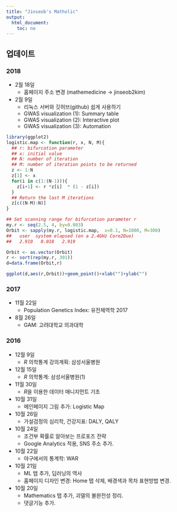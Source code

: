 ```yaml
---
title: "Jinseob's Matholic"
output: 
  html_document: 
    toc: no
---
```



## 업데이트{.tabset}


### 2018
* 2월 18일
    + 홈페이지 주소 변경 (mathemedicine $\rightarrow$ jinseob2kim)

* 2월 9일
    + 리눅스 서버와 깃허브(github) 쉽게 사용하기
    + GWAS visualization (1): Summary table
    + GWAS visualization (2): Interactive plot
    + GWAS visualization (3): Automation

```r
library(ggplot2)
logistic.map <- function(r, x, N, M){
  ## r: bifurcation parameter
  ## x: initial value
  ## N: number of iteration
  ## M: number of iteration points to be returned
  z <- 1:N
  z[1] <- x
  for(i in c(1:(N-1))){
    z[i+1] <- r *z[i]  * (1 - z[i])
  }
  ## Return the last M iterations 
  z[c((N-M):N)]
}

## Set scanning range for bifurcation parameter r
my.r <- seq(2.5, 4, by=0.003)
Orbit <- sapply(my.r, logistic.map,  x=0.1, N=1000, M=300)
##   user  system elapsed (on a 2.4GHz Core2Duo)
##   2.910   0.018   2.919 

Orbit <- as.vector(Orbit)
r <- sort(rep(my.r, 301))
d=data.frame(Orbit,r)

ggplot(d,aes(r,Orbit))+geom_point()+xlab("")+ylab("")
```

### 2017
* 11월 22일
    + Population Genetics Index: 유전체역학 2017


* 8월 26일
    + GAM: 고려대학교 의과대학


### 2016
* 12월 9일
    + *R* 의학통계 강의계획: 삼성서울병원
* 12월 15일
    + *R* 의학통계: 삼성서울병원(1)


* 11월 30일
    + *R*을 이용한 데이터 매니지먼트 기초


* 10월 31일
    + 메인페이지 그림 추가: Logistic Map
    
* 10월 26일
    + 가설검정의 심리학, 건강지표: DALY, QALY
    
* 10월 24일
    + 조건부 확률로 알아보는 프로포즈 전략
    + Google Analytics 적용, SNS 주소 추가. 

* 10월 22일
    + 야구에서의 통계학: WAR

* 10월 21일
    + ML 탭 추가, 딥러닝의 역사
    + 홈페이지 디자인 변경: Home 탭 삭제, 배경색과 목차 표현방법 변경.
 
* 10월 20일
    + Mathematics 탭 추가, 괴델의 불완전성 정리.
    + 댓글기능 추가.


  

